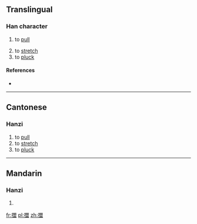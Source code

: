 ==Translingual==

===Han character===
{{Han char|rn=64|rad=手|as=13|sn=16|four=|canj=手日月廿 (QABT), X手日月廿 (XQABT)|ids=⿰[[扌]][[盟]]}}

# {{context|Cantonese}} to [[pull]]
# to [[stretch]]
# to [[pluck]]

====References====
* {{Han ref|kx=0459.201|hdz=31968.051|uh=64DD|ud=25821}}

----

==Cantonese==

===Hanzi===
{{yue-hanzi|jyut=[[mang1]], [[mang3]]|y=mang1, mang3}}

# to [[pull]]
# to [[stretch]]
# to [[pluck]]

----

==Mandarin==

===Hanzi===
{{cmn-hanzi|pin=|wg=}}

# {{defn|lang=cmn|sort=手13}}

[[fr:擝]]
[[pl:擝]]
[[zh:擝]]